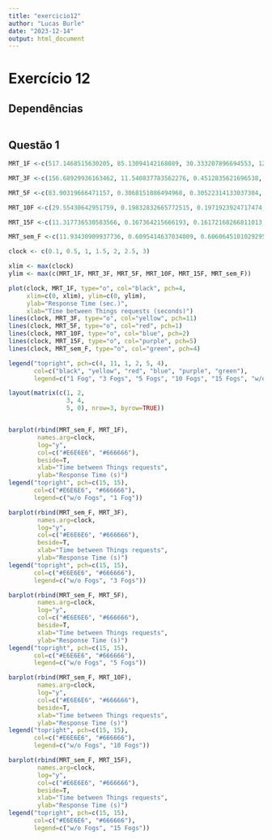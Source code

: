 ```yaml
---
title: "exercicio12"
author: "Lucas Burle"
date: "2023-12-14"
output: html_document
---
```


# Exercício 12 {.tabset}
## Dependências
```r

```
## Questão 1
```r
MRT_1F <-c(517.1468515630205, 85.13094142168089, 30.333207896694553, 12.694776264558937, 3.3041601673945418, 1.1823111717498882, 1.1892293502386786)

MRT_3F <-c(156.68929936163462, 11.540837783562276, 0.4512835621696538, 0.4509797929766453, 0.4502068233039181, 0.4496185276300172, 0.4543157082191288)

MRT_5F <-c(83.90319666471157, 0.3068151086494968, 0.30522314133037304, 0.3072588968084928, 0.30655265997285697, 0.3055812715727718, 0.3053297166713006)

MRT_10F <-c(29.55430642951759, 0.19832832665772515, 0.1971923924717474, 0.19796648905716516, 0.19615594370806338, 0.2034569237883263, 0.19617420889447737)

MRT_15F <-c(11.317736530583566, 0.167364215666193, 0.16172168266811013, 0.16701085329580515, 0.1598052657153692, 0.1645934043532696, 0.16216563797118075)

MRT_sem_F <-c(11.93430909937736, 0.6095414637034009, 0.6060645101029295, 0.612167181646899, 0.6146761002685637, 0.6096747087200697, 0.6125810476877268)

clock <- c(0.1, 0.5, 1, 1.5, 2, 2.5, 3)
```
``` r
xlim <- max(clock)
ylim <- max(c(MRT_1F, MRT_3F, MRT_5F, MRT_10F, MRT_15F, MRT_sem_F))

plot(clock, MRT_1F, type="o", col="black", pch=4, 
     xlim=c(0, xlim), ylim=c(0, ylim),
     ylab="Response Time (sec.)",
     xlab="Time between Things requests (seconds)")
lines(clock, MRT_3F, type="o", col="yellow", pch=11)
lines(clock, MRT_5F, type="o", col="red", pch=1)
lines(clock, MRT_10F, type="o", col="blue", pch=2)
lines(clock, MRT_15F, type="o", col="purple", pch=5)
lines(clock, MRT_sem_F, type="o", col="green", pch=4)

legend("topright", pch=c(4, 11, 1, 2, 5, 4),
       col=c("black", "yellow", "red", "blue", "purple", "green"),
       legend=c("1 Fog", "3 Fogs", "5 Fogs", "10 Fogs", "15 Fogs", "w/o Fog"))

```
```r
layout(matrix(c(1, 2,
                3, 4,
                5, 0), nrow=3, byrow=TRUE))


barplot(rbind(MRT_sem_F, MRT_1F), 
        names.arg=clock,
        log="y", 
        col=c("#E6E6E6", "#666666"),
        beside=T, 
        xlab="Time between Things requests",
        ylab="Response Time (s)")
legend("topright", pch=c(15, 15), 
       col=c("#E6E6E6", "#666666"),
       legend=c("w/o Fogs", "1 Fog"))

barplot(rbind(MRT_sem_F, MRT_3F), 
        names.arg=clock,
        log="y", 
        col=c("#E6E6E6", "#666666"),
        beside=T, 
        xlab="Time between Things requests",
        ylab="Response Time (s)")
legend("topright", pch=c(15, 15), 
       col=c("#E6E6E6", "#666666"),
       legend=c("w/o Fogs", "3 Fogs"))

barplot(rbind(MRT_sem_F, MRT_5F), 
        names.arg=clock,
        log="y", 
        col=c("#E6E6E6", "#666666"),
        beside=T, 
        xlab="Time between Things requests",
        ylab="Response Time (s)")
legend("topright", pch=c(15, 15), 
       col=c("#E6E6E6", "#666666"),
       legend=c("w/o Fogs", "5 Fogs"))

barplot(rbind(MRT_sem_F, MRT_10F), 
        names.arg=clock,
        log="y", 
        col=c("#E6E6E6", "#666666"),
        beside=T, 
        xlab="Time between Things requests",
        ylab="Response Time (s)")
legend("topright", pch=c(15, 15), 
       col=c("#E6E6E6", "#666666"),
       legend=c("w/o Fogs", "10 Fogs"))

barplot(rbind(MRT_sem_F, MRT_15F), 
        names.arg=clock,
        log="y", 
        col=c("#E6E6E6", "#666666"),
        beside=T, 
        xlab="Time between Things requests",
        ylab="Response Time (s)")
legend("topright", pch=c(15, 15), 
       col=c("#E6E6E6", "#666666"),
       legend=c("w/o Fogs", "15 Fogs"))
```
